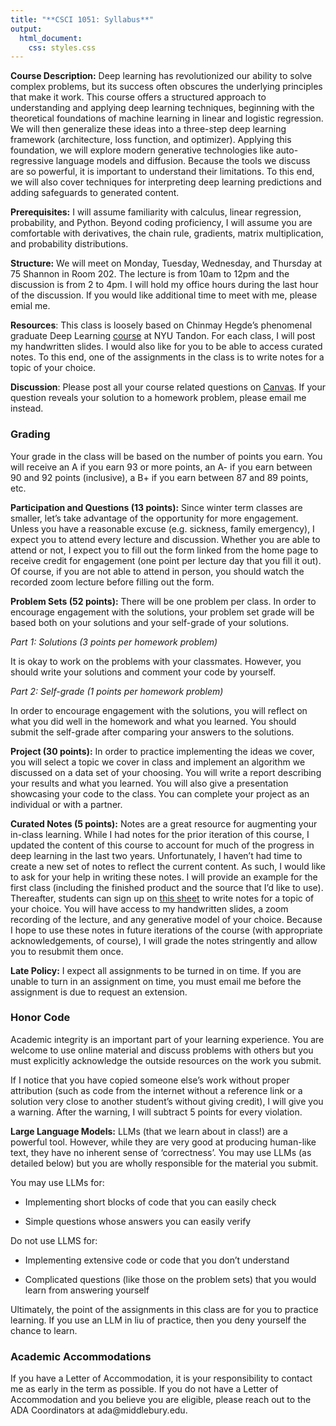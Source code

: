 ```yaml
---
title: "**CSCI 1051: Syllabus**"
output:
  html_document:
    css: styles.css
---
```


**Course Description:**
Deep learning has revolutionized our ability to solve complex problems, but its success often obscures the underlying principles that make it work. This course offers a structured approach to understanding and applying deep learning techniques, beginning with the theoretical foundations of machine learning in linear and logistic regression. We will then generalize these ideas into a three-step deep learning framework (architecture, loss function, and optimizer). Applying this foundation, we will explore modern generative technologies like auto-regressive language models and diffusion. Because the tools we discuss are so powerful, it is important to understand their limitations. To this end, we will also cover techniques for interpreting deep learning predictions and adding safeguards to generated content.

**Prerequisites:** I will assume familiarity with calculus, linear regression, probability, and Python. Beyond coding proficiency, I will assume you are comfortable with derivatives, the chain rule, gradients, matrix multiplication, and probability distributions.

**Structure:** We will meet on Monday, Tuesday, Wednesday, and Thursday at 75 Shannon in Room 202. The lecture is from 10am to 12pm and the discussion is from 2 to 4pm. I will hold my office hours during the last hour of the discussion. If you would like additional time to meet with me, please emial me.

**Resources**: This class is loosely based on Chinmay Hegde's phenomenal graduate Deep Learning [course](https://chinmayhegde.github.io/dl-notes/) at NYU Tandon. For each class, I will post my handwritten slides. I would also like for you to be able to access curated notes. To this end, one of the assignments in the class is to write notes for a topic of your choice.

**Discussion**: Please post all your course related questions on [Canvas](https://middlebury.instructure.com/courses/16004). If your question reveals your solution to a homework problem, please email me instead.

### **Grading**

Your grade in the class will be based on the number of points you earn. You will receive an A if you earn 93 or more points, an A- if you earn between 90 and 92 points (inclusive), a B+ if you earn between 87 and 89 points, etc.

**Participation and Questions (13 points):**
Since winter term classes are smaller, let's take advantage of the opportunity for more engagement. Unless you have a reasonable excuse (e.g. sickness, family emergency), I expect you to attend every lecture and discussion. Whether you are able to attend or not, I expect you to fill out the form linked from the home page to receive credit for engagement (one point per lecture day that you fill it out). Of course, if you are not able to attend in person, you should watch the recorded zoom lecture before filling out the form.

**Problem Sets (52 points):**
There will be one problem per class. In order to encourage engagement with the solutions, your problem set grade will be based both on your solutions and your self-grade of your solutions.

*Part 1: Solutions (3 points per homework problem)* 

It is okay to work on the problems with your classmates. However, you should write your solutions and comment your code by yourself.

*Part 2: Self-grade (1 points per homework problem)*

In order to encourage engagement with the solutions, you will reflect on what you did well in the homework and what you learned. You should submit the self-grade after comparing your answers to the solutions.

**Project (30 points):**
In order to practice implementing the ideas we cover, you will select a topic we cover in class and implement an algorithm we discussed on a data set of your choosing. You will write a report describing your results and what you learned. You will also give a presentation showcasing your code to the class. You can complete your project as an individual or with a partner.

**Curated Notes (5 points):**
Notes are a great resource for augmenting your in-class learning. While I had notes for the prior iteration of this course, I updated the content of this course to account for much of the progress in deep learning in the last two years. Unfortunately, I haven't had time to create a new set of notes to reflect the current content. As such, I would like to ask for your help in writing these notes. I will provide an example for the first class (including the finished product and the source that I'd like to use). Thereafter, students can sign up on [this sheet](https://docs.google.com/spreadsheets/d/18PWX6a_zg5qmj2239nig4vYlq4IUhKRv0tRu2yGz9_A/edit?usp=sharing) to write notes for a topic of your choice. You will have access to my handwritten slides, a zoom recording of the lecture, and any generative model of your choice. Because I hope to use these notes in future iterations of the course (with appropriate acknowledgements, of course), I will grade the notes stringently and allow you to resubmit them once.

**Late Policy:**
I expect all assignments to be turned in on time. If you are unable to turn in an assignment on time, you must email me before the assignment is due to request an extension.

### **Honor Code**
Academic integrity is an important part of your learning experience. You are welcome to use online material and discuss problems with others but you must explicitly acknowledge the outside resources on the work you submit.

If I notice that you have copied someone else's work without proper attribution (such as code from the internet without a reference link or a solution very close to another student's without giving credit), I will give you a warning. After the warning, I will subtract 5 points for every violation.

**Large Language Models:** LLMs (that we learn about in class!) are a powerful tool. However, while they are very good at producing human-like text, they have no inherent sense of 'correctness'. You may use LLMs (as detailed below) but you are wholly responsible for the material you submit.

You may use LLMs for:

- Implementing short blocks of code that you can easily check

- Simple questions whose answers you can easily verify 

Do not use LLMS for:

- Implementing extensive code or code that you don't understand

- Complicated questions (like those on the problem sets) that you would learn from answering yourself

Ultimately, the point of the assignments in this class are for you to practice learning. If you use an LLM in liu of practice, then you deny yourself the chance to learn.

### **Academic Accommodations**
If you have a Letter of Accommodation, it is your responsibility to contact me as early in the term as possible. If you do not have a Letter of Accommodation and you believe you are eligible, please reach out to the ADA Coordinators at ada@middlebury.edu.